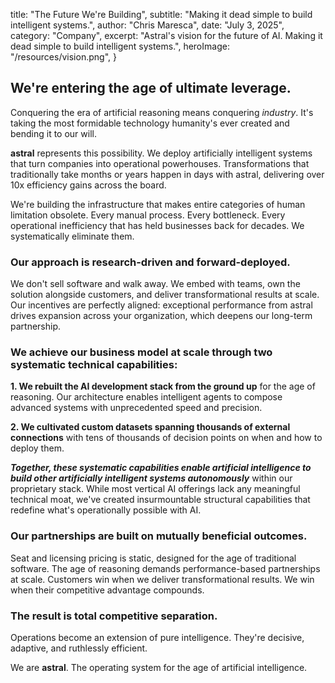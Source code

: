  title: "The Future We're Building",
  subtitle: "Making it dead simple to build intelligent systems.",
  author: "Chris Maresca",
  date: "July 3, 2025",
  category: "Company",
  excerpt: "Astral's vision for the future of AI. Making it dead simple to build intelligent systems.",
  heroImage: "/resources/vision.png",
}

## We're entering the age of ultimate leverage.

Conquering the era of artificial reasoning means conquering *industry*. It's taking the most formidable technology humanity's ever created and bending it to our will.

**astral** represents this possibility. We deploy artificially intelligent systems that turn companies into operational powerhouses. Transformations that traditionally take months or years happen in days with astral, delivering over 10x efficiency gains across the board.

We're building the infrastructure that makes entire categories of human limitation obsolete. Every manual process. Every bottleneck. Every operational inefficiency that has held businesses back for decades. We systematically eliminate them.

### Our approach is research-driven and forward-deployed.

We don't sell software and walk away. We embed with teams, own the solution alongside customers, and deliver transformational results at scale. Our incentives are perfectly aligned: exceptional performance from astral drives expansion across your organization, which deepens our long-term partnership.

### We achieve our business model at scale through two systematic technical capabilities:

**1. We rebuilt the AI development stack from the ground up** for the age of reasoning. Our architecture enables intelligent agents to compose advanced systems with unprecedented speed and precision.

**2. We cultivated custom datasets spanning thousands of external connections** with tens of thousands of decision points on when and how to deploy them.

***Together, these systematic capabilities enable artificial intelligence to build other artificially intelligent systems autonomously*** within our proprietary stack. While most vertical AI offerings lack any meaningful technical moat, we've created insurmountable structural capabilities that redefine what's operationally possible with AI.

### Our partnerships are built on mutually beneficial outcomes.

Seat and licensing pricing is static, designed for the age of traditional software. The age of reasoning demands performance-based partnerships at scale. Customers win when we deliver transformational results. We win when their competitive advantage compounds.

### The result is total competitive separation.

Operations become an extension of pure intelligence. They're decisive, adaptive, and ruthlessly efficient.

We are **astral**. The operating system for the age of artificial intelligence.